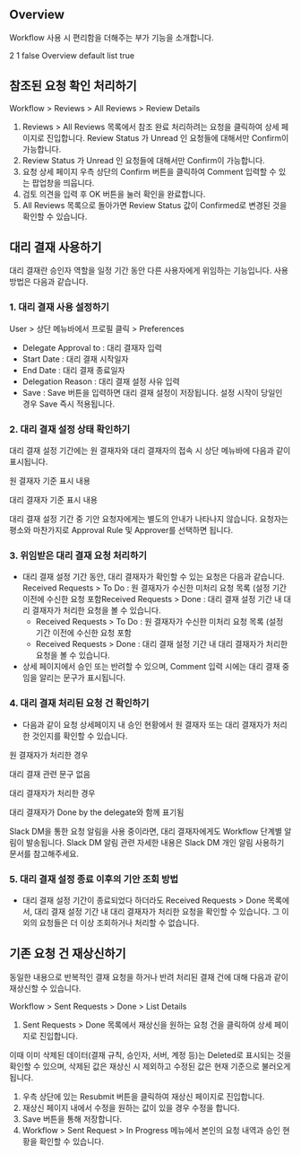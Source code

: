 ## Overview
Workflow 사용 시 편리함을 더해주는 부가 기능을 소개합니다.

2
1
false
Overview
default
list
true
## 참조된 요청 확인 처리하기
Workflow &gt; Reviews &gt; All Reviews &gt; Review Details

1. Reviews > All Reviews 목록에서 참조 완료 처리하려는 요청을 클릭하여 상세 페이지로 진입합니다. Review Status 가 Unread 인 요청들에 대해서만 Confirm이 가능합니다.
  1. Review Status 가 Unread 인 요청들에 대해서만 Confirm이 가능합니다.
2. 요청 상세 페이지 우측 상단의 Confirm 버튼을 클릭하여 Comment 입력할 수 있는 팝업창을 띄웁니다.
3. 검토 의견을 입력 후 OK 버튼을 눌러 확인을 완료합니다.
4. All Reviews 목록으로 돌아가면 Review Status 값이 Confirmed로 변경된 것을 확인할 수 있습니다.

## 대리 결재 사용하기
대리 결재란 승인자 역할을 일정 기간 동안 다른 사용자에게 위임하는 기능입니다. 사용 방법은 다음과 같습니다.

### 1. 대리 결재 사용 설정하기
User &gt; 상단 메뉴바에서 프로필 클릭 &gt; Preferences

* Delegate Approval to : 대리 결재자 입력
* Start Date : 대리 결재 시작일자
* End Date : 대리 결재 종료일자
* Delegation Reason : 대리 결재 설정 사유 입력
* Save : Save 버튼을 입력하면 대리 결재 설정이 저장됩니다. 설정 시작이 당일인 경우 Save 즉시 적용됩니다.

### 2. 대리 결재 설정 상태 확인하기
대리 결재 설정 기간에는 원 결재자와 대리 결재자의 접속 시 상단 메뉴바에 다음과 같이 표시됩니다.

원 결재자 기준 표시 내용

대리 결재자 기준 표시 내용

대리 결재 설정 기간 중 기안 요청자에게는 별도의 안내가 나타나지 않습니다. 요청자는 평소와 마찬가지로 Approval Rule 및 Approver를 선택하면 됩니다.

### 3. 위임받은 대리 결재 요청 처리하기
* 대리 결재 설정 기간 동안, 대리 결재자가 확인할 수 있는 요청은 다음과 같습니다. Received Requests > To Do : 원 결재자가 수신한 미처리 요청 목록 (설정 기간 이전에 수신한 요청 포함Received Requests > Done : 대리 결재 설정 기간 내 대리 결재자가 처리한 요청을 볼 수 있습니다.
  * Received Requests > To Do : 원 결재자가 수신한 미처리 요청 목록 (설정 기간 이전에 수신한 요청 포함
  * Received Requests > Done : 대리 결재 설정 기간 내 대리 결재자가 처리한 요청을 볼 수 있습니다.
* 상세 페이지에서 승인 또는 반려할 수 있으며, Comment 입력 시에는 대리 결재 중임을 알리는 문구가 표시됩니다.

### 4. 대리 결재 처리된 요청 건 확인하기
* 다음과 같이 요청 상세페이지 내 승인 현황에서 원 결재자 또는 대리 결재자가 처리한 것인지를 확인할 수 있습니다.

원 결재자가 처리한 경우

대리 결재 관련 문구 없음

대리 결재자가 처리한 경우

대리 결재자가 Done by the delegate와 함께 표기됨

Slack DM을 통한 요청 알림을 사용 중이라면, 대리 결재자에게도 Workflow 단계별 알림이 발송됩니다. Slack DM 알림 관련 자세한 내용은 Slack DM 개인 알림 사용하기 문서를 참고해주세요.

### 5. 대리 결재 설정 종료 이후의 기안 조회 방법
* 대리 결재 설정 기간이 종료되었다 하더라도 Received Requests > Done 목록에서, 대리 결재 설정 기간 내 대리 결재자가 처리한 요청을 확인할 수 있습니다. 그 이외의 요청들은 더 이상 조회하거나 처리할 수 없습니다.

## 기존 요청 건 재상신하기
동일한 내용으로 반복적인 결재 요청을 하거나 반려 처리된 결재 건에 대해 다음과 같이 재상신할 수 있습니다.

Workflow &gt; Sent Requests &gt; Done &gt; List Details

1. Sent Requests > Done 목록에서 재상신을 원하는 요청 건을 클릭하여 상세 페이지로 진입합니다.

이때 이미 삭제된 데이터(결재 규칙, 승인자, 서버, 계정 등)는 Deleted로 표시되는 것을 확인할 수 있으며, 삭제된 값은 재상신 시 제외하고 수정된 값은 현재 기준으로 불러오게 됩니다.

1. 우측 상단에 있는 Resubmit 버튼을 클릭하여 재상신 페이지로 진입합니다.
2. 재상신 페이지 내에서 수정을 원하는 값이 있을 경우 수정을 합니다.
3. Save 버튼을 통해 저장합니다.
4. Workflow > Sent Request > In Progress 메뉴에서 본인의 요청 내역과 승인 현황을 확인할 수 있습니다.
